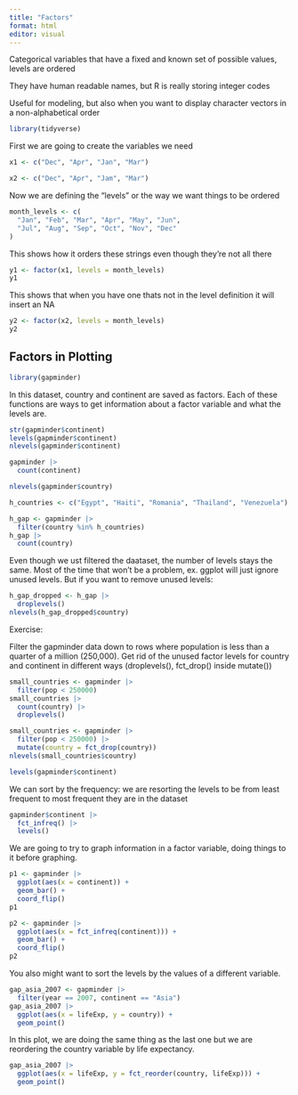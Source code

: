 ```yaml
---
title: "Factors"
format: html
editor: visual
---
```


Categorical variables that have a fixed and known set of possible values, levels are ordered

They have human readable names, but R is really storing integer codes

Useful for modeling, but also when you want to display character vectors in a non-alphabetical order

```r
library(tidyverse)
```

First we are going to create the variables we need

```r
x1 <- c("Dec", "Apr", "Jan", "Mar")
```

```r
x2 <- c("Dec", "Apr", "Jam", "Mar")
```

Now we are defining the "levels" or the way we want things to be ordered

```r
month_levels <- c(
  "Jan", "Feb", "Mar", "Apr", "May", "Jun",
  "Jul", "Aug", "Sep", "Oct", "Nov", "Dec"
)
```

This shows how it orders these strings even though they're not all there

```r
y1 <- factor(x1, levels = month_levels)
y1
```

This shows that when you have one thats not in the level definition it will insert an NA

```r
y2 <- factor(x2, levels = month_levels)
y2
```

## Factors in Plotting

```r
library(gapminder)
```

In this dataset, country and continent are saved as factors. Each of these functions are ways to get information about a factor variable and what the levels are.

```r
str(gapminder$continent)
levels(gapminder$continent)
nlevels(gapminder$continent)
```

```r
gapminder |> 
  count(continent)
```

```r
nlevels(gapminder$country)
```


```r
h_countries <- c("Egypt", "Haiti", "Romania", "Thailand", "Venezuela")
```

```r
h_gap <- gapminder |> 
  filter(country %in% h_countries)
h_gap |> 
  count(country)
```
Even though we ust filtered the daataset, the number of levels stays the same. Most of the time that won't be a problem, ex. ggplot will just ignore unused levels. But if you want to remove unused levels:

```r
h_gap_dropped <- h_gap |> 
  droplevels()
nlevels(h_gap_dropped$country)
```

Exercise:

Filter the gapminder data down to rows where population is less than a quarter of a million (250,000). Get rid of the unused factor levels for country and continent in different ways (droplevels(), fct_drop() inside mutate())

```r
small_countries <- gapminder |> 
  filter(pop < 250000)
small_countries |> 
  count(country) |> 
  droplevels()
```

```r
small_countries <- gapminder |> 
  filter(pop < 250000) |> 
  mutate(country = fct_drop(country))
nlevels(small_countries$country)
```

```r
levels(gapminder$continent)
```

We can sort by the frequency: we are resorting the levels to be from least frequent to most frequent they are in the dataset

```r
gapminder$continent |> 
  fct_infreq() |> 
  levels()
```

We are going to try to graph information in a factor variable, doing things to it before graphing.

```r
p1 <- gapminder |> 
  ggplot(aes(x = continent)) +
  geom_bar() +
  coord_flip()
p1
```

```r
p2 <- gapminder |> 
  ggplot(aes(x = fct_infreq(continent))) +
  geom_bar() +
  coord_flip()
p2
```
You also might want to sort the levels by the values of a different variable.

```r
gap_asia_2007 <- gapminder |> 
  filter(year == 2007, continent == "Asia")
gap_asia_2007 |> 
  ggplot(aes(x = lifeExp, y = country)) +
  geom_point()
```
In this plot, we are doing the same thing as the last one but we are reordering the country variable by life expectancy.

```r
gap_asia_2007 |> 
  ggplot(aes(x = lifeExp, y = fct_reorder(country, lifeExp))) +
  geom_point()
```





